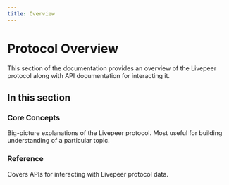 ```yaml
---
title: Overview
---
```


# Protocol Overview

This section of the documentation provides an overview of the Livepeer protocol
along with API documentation for interacting it.

## In this section

### Core Concepts

Big-picture explanations of the Livepeer protocol. Most useful for building
understanding of a particular topic.

### Reference

Covers APIs for interacting with Livepeer protocol data.
